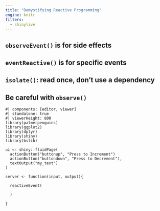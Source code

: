 ```yaml
---
title: "Demystifying Reactive Programming"
engine: knitr
filters: 
  - shinylive
---
```


## `observeEvent()` is for side effects



## `eventReactive()` is for specific events



## `isolate()`: read once, don't use a dependency


## Be careful with `observe()`


```shinylive-r
#| components: [editor, viewer]
#| standalone: true
#| viewerHeight: 800
library(palmerpenguins)
library(ggplot2)
library(dplyr)
library(shiny)
library(bslib)

ui <- shiny::fluidPage(
  actionButton("buttonup", "Press to Increment")
  actionButton("buttondown", "Press to Decrement"),
  textOutput("my_text")
)

server <- function(input, output){
  
  reactiveEvent(
    
  )
  
}
```